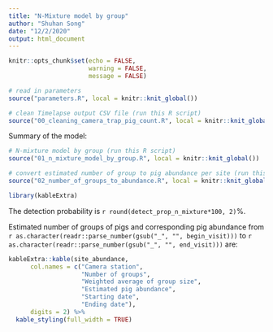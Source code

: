 ```yaml
---
title: "N-Mixture model by group"
author: "Shuhan Song"
date: "12/2/2020"
output: html_document
---
```


```r
knitr::opts_chunk$set(echo = FALSE,
                      warning = FALSE,
                      message = FALSE)
```

```r
# read in parameters
source("parameters.R", local = knitr::knit_global())
```

```r
# clean Timelapse output CSV file (run this R script)
source("00_cleaning_camera_trap_pig_count.R", local = knitr::knit_global())
```

Summary of the model:

```r
# N-mixture model by group (run this R script)
source("01_n_mixture_model_by_group.R", local = knitr::knit_global())

# convert estimated number of group to pig abundance per site (run this R script)
source("02_number_of_groups_to_abundance.R", local = knitr::knit_global())
```

```r
library(kableExtra)
```

The detection probability is `r round(detect_prop_n_mixture*100, 2)`%.

Estimated number of groups of pigs and corresponding pig abundance from `r as.character(readr::parse_number(gsub("_", "", begin_visit)))` to `r as.character(readr::parse_number(gsub("_", "", end_visit)))` are:

```r
kableExtra::kable(site_abundance,
      col.names = c("Camera station", 
                    "Number of groups", 
                    "Weighted average of group size",
                    "Estimated pig abundance",
                    "Starting date", 
                    "Ending date"),
      digits = 2) %>% 
  kable_styling(full_width = TRUE)
```

